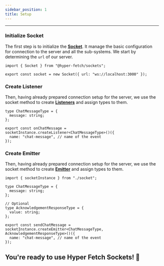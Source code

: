 ```yaml
---
sidebar_position: 1
title: Setup
---
```


---

### Initialize Socket

The first step is to initialize the **[Socket](/documentation/03-sockets/socket.mdx)**. It manage the basic
configuration for connection to the server and all the sub-systems. We start by determining the `url` of our server.

```tsx title="/src/server/socket.ts"
import { Socket } from "@hyper-fetch/sockets";

export const socket = new Socket({ url: "ws://localhost:3000" });
```

### Create Listener

Then, having already prepared connection setup for the server, we use the socket method to create
**[Listeners](/documentation/03-sockets/listener.mdx)** and assign types to them.

```tsx
type ChatMessageType = {
  message: string;
};

export const onChatMessage = socketInstance.createListener<ChatMessageType>()({
  name: "chat-message", // name of the event
});
```

### Create Emitter

Then, having already prepared connection setup for the server, we use the socket method to create
**[Emitter](/documentation/03-sockets/emitter.mdx)** and assign types to them.

```tsx
import { socketInstance } from "./socket";

type ChatMessageType = {
  message: string;
};

// Optional
type AcknowledgementResponseType = {
  value: string;
};

export const sendChatMessage = socketInstance.createEmitter<ChatMessageType, AcknowledgementResponseType>()({
  name: "chat-message", // name of the event
});
```

## You're ready to use Hyper Fetch Sockets! 🎊
